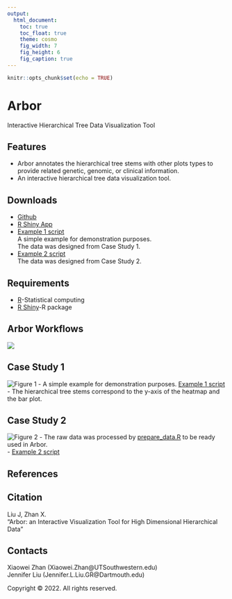 ```yaml
---
output: 
  html_document:
    toc: true
    toc_float: true
    theme: cosmo
    fig_width: 7
    fig_height: 6
    fig_caption: true
---
```


```r
knitr::opts_chunk$set(echo = TRUE)
```
# Arbor 
  Interactive Hierarchical Tree Data Visualization Tool

## Features
* Arbor annotates the hierarchical tree stems with other plots types to provide related genetic, genomic, or clinical information.    
* An interactive hierarchical tree data visualization tool. 

## Downloads
* [Github](https://github.com/jliuob/Arbor){target="_blank"}  
* [R Shiny App](https://jennifer-liu-tree.shinyapps.io/tree/){target="_blank"}   
* [Example 1 script](https://raw.githubusercontent.com/jliuob/Arbor/main/example-1.zip "download")    
    A simple example for demonstration purposes.     
    The data was designed from Case Study 1. 
* [Example 2 script](https://raw.githubusercontent.com/jliuob/Arbor/main/example-2.zip "download")  
    The data was designed from Case Study 2.
  
## Requirements

* [R](https://www.r-project.org/)-Statistical computing
* [R Shiny](https://shiny.rstudio.com/)-R package

## Arbor Workflows
![](https://raw.githubusercontent.com/jliuob/Arbor/main/workflow.png)

## Case Study 1
![Figure 1](https://raw.githubusercontent.com/jliuob/Arbor/main/tree.nwk.jpg)
- A simple example for demonstration purposes. [Example 1 script](https://raw.githubusercontent.com/jliuob/Arbor/main/example-1.zip "download")    
- The hierarchical tree stems correspond to the y-axis of the heatmap and the bar plot.  

## Case Study 2
![Figure 2](https://raw.githubusercontent.com/jliuob/Arbor/main/crc.nwk.png)
- The raw data was processed by [prepare_data.R](https://raw.githubusercontent.com/jliuob/Arbor/main/Example 2/prepare_data.R) to be ready used in Arbor.  
- [Example 2 script](https://raw.githubusercontent.com/jliuob/Arbor/main/example-2.zip "download")


## References


## Citation
Liu J, Zhan X.  
"Arbor: an Interactive Visualization Tool for High Dimensional Hierarchical Data"


## Contacts
Xiaowei Zhan (Xiaowei.Zhan@UTSouthwestern.edu)   
Jennifer Liu (Jennifer.L.Liu.GR@Dartmouth.edu)


<p>Copyright &copy; 2022. All rights reserved.</p>